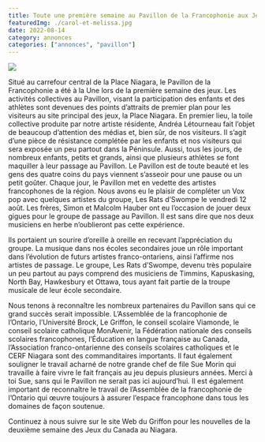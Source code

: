 ```yaml
---
title: Toute une première semaine au Pavillon de la Francophonie aux Jeux d’été du Canada
featuredImg: ./carol-et-melissa.jpg
date: 2022-08-14
category: annonces
categories: ["annonces", "pavillon"]
---
```


![](./carol-et-melissa.jpg)

Situé au carrefour central de la Place Niagara, le Pavillon de la Francophonie a été à la Une lors de la première semaine des jeux. Les activités collectives au Pavillon, visant la participation des enfants et des athlètes sont devenues des points d’attraits de premier plan pour les visiteurs au site principal des jeux, la Place Niagara. En premier lieu, la toile collective produite par notre artiste résidente, Andréa Létourneau fait l’objet de beaucoup d’attention des médias et, bien sûr, de nos visiteurs. Il s’agit d’une pièce de résistance complétée par les enfants et nos visiteurs qui sera exposée un peu partout dans la Péninsule. Aussi, tous les jours, de nombreux enfants, petits et grands, ainsi que plusieurs athlètes se font maquiller à leur passage au Pavillon. Le Pavillon est de toute beauté et les gens des quatre coins du pays viennent s’asseoir pour une pause ou un petit goûter. Chaque jour, le Pavillon met en vedette des artistes francophones de la région. Nous avons eu le plaisir de compléter un Vox pop avec quelques artistes du groupe, Les Rats d’Swompe le vendredi 12 août. Les frères, Simon et Malcolm Hauber ont eu l’occasion de jouer deux gigues pour le groupe de passage au Pavillon. Il est sans dire que nos deux musiciens en herbe n’oublieront pas cette expérience.

Ils portaient un sourire d’oreille à oreille en recevant l’appréciation du groupe. La musique dans nos écoles secondaires joue un rôle important dans l’évolution de futurs artistes franco-ontariens, ainsi l’affirme nos artistes de passage. Le groupe, Les Rats d’Swompe, devenu très populaire un peu partout au pays comprend des musiciens de Timmins, Kapuskasing, North Bay, Hawkesbury et Ottawa, tous ayant fait partie de la troupe musicale de leur école secondaire.

Nous tenons à reconnaître les nombreux partenaires du Pavillon sans qui ce grand succès serait impossible. L’Assemblée de la francophonie de l’Ontario, l’Université Brock, Le Griffon, le conseil scolaire Viamonde, le conseil scolaire catholique MonAvenir, la Fédération nationale des conseils scolaires francophones, l’Éducation en langue française au Canada, l’Association franco-ontarienne des conseils scolaires catholiques et le CERF Niagara sont des commanditaires importants. Il faut également souligner le travail acharné de notre grande chef de file Sue Morin qui travaille à faire vivre le fait français au jeu depuis plusieurs années. Merci à toi Sue, sans qui le Pavillon ne serait pas ici aujourd’hui. Il est également important de reconnaître le travail de l’Assemblée de la francophonie de l’Ontario qui œuvre toujours à assurer l’espace francophone dans tous les domaines de façon soutenue.

Continuez à nous suivre sur le site Web du Griffon pour les nouvelles de la deuxième semaine des Jeux du Canada au Niagara.
